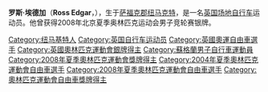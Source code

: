{{MedalTableTop|Ross Edgar.jpg|200px}}
{{MedalSport|[[場地自行車|場地自行車]]}}
{{MedalCountry|{{GBR}}}}
{{MedalCompetition|[[奧林匹克運動會|奧林匹克運動會]]}}
{{MedalSilver|[[2008年夏季奧林匹克運動會|2008年北京]]|[[2008年夏季奧林匹克運動會自行車比賽|凱林]]}}
{{MedalBottom}}
'''罗斯·埃德加'''（'''Ross Edgar'''，{{bd|1983年|1月3日||}}），生于[[萨福克郡|萨福克郡]][[纽马克特_(萨福克郡)|纽马克特]]，是一名[[英国|英国]][[场地自行车|场地自行车]]运动员。他曾获得2008年北京夏季奥林匹克运动会男子竞轮赛银牌。

{{DEFAULTSORT:Edgar, Ross}}
[[Category:纽马基特人|Category:纽马基特人]]
[[Category:英国自行车运动员|Category:英国自行车运动员]]
[[Category:英國奧運自由車選手|Category:英國奧運自由車選手]]
[[Category:英國奧林匹克運動會銀牌得主|Category:英國奧林匹克運動會銀牌得主]]
[[Category:蘇格蘭男子自行車運動員|Category:蘇格蘭男子自行車運動員]]
[[Category:2008年夏季奧林匹克運動會獎牌得主|Category:2008年夏季奧林匹克運動會獎牌得主]]
[[Category:2004年夏季奧林匹克運動會自由車選手|Category:2004年夏季奧林匹克運動會自由車選手]]
[[Category:2008年夏季奧林匹克運動會自由車選手|Category:2008年夏季奧林匹克運動會自由車選手]]
[[Category:奧林匹克運動會自由車獎牌得主|Category:奧林匹克運動會自由車獎牌得主]]


{{UK-bio-stub}}
{{Sport-bio-stub}}